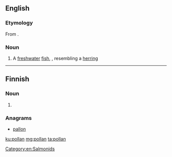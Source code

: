 ==English==

===Etymology===
From {{etyl|ga|en}} {{m|ga|pollán}}.

===Noun===
{{en-noun}}

# A [[freshwater]] [[fish]], {{taxlink|Coregonus pollan|species|noshow=1}}, resembling a [[herring]]

[[Category:en:Salmonids]]

----

==Finnish==

===Noun===
{{head|fi|noun form}}

# {{fi-form of|polla|case=genitive|pl=singular}}

===Anagrams===
* [[pallon#Finnish|pallon]]

[[ku:pollan]]
[[mg:pollan]]
[[ta:pollan]]